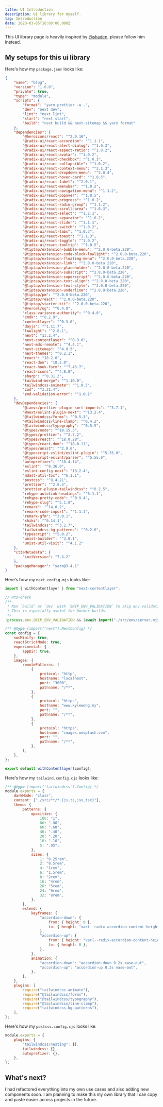 ```yaml
---
title: UI Introduction
description: UI library for myself.
tag: Introduction
date: 2023-03-05T16:00:00.000Z
---
```


<Alert variant="outline">

This UI library page is heavily inspired by [@shadcn](https://twitter.com/shadcn), please follow him instead.

</Alert>

## My setups for this ui library

Here's how my `package.json` looks like:

```json
{
    "name": "blog",
    "version": "1.0.0",
    "private": true,
    "type": "module",
    "scripts": {
        "format": "yarn prettier -w .",
        "dev": "next dev",
        "lint": "next lint",
        "start": "next start",
        "build": "next build && next-sitemap && yarn format"
    },
    "dependencies": {
        "@heroicons/react": "^2.0.16",
        "@radix-ui/react-accordion": "^1.1.1",
        "@radix-ui/react-alert-dialog": "^1.0.3",
        "@radix-ui/react-aspect-ratio": "^1.0.2",
        "@radix-ui/react-avatar": "^1.0.2",
        "@radix-ui/react-checkbox": "^1.0.3",
        "@radix-ui/react-collapsible": "^1.0.2",
        "@radix-ui/react-context-menu": "^2.1.3",
        "@radix-ui/react-dropdown-menu": "^2.0.4",
        "@radix-ui/react-hover-card": "^1.0.5",
        "@radix-ui/react-label": "^2.0.1",
        "@radix-ui/react-menubar": "^1.0.2",
        "@radix-ui/react-navigation-menu": "^1.1.2",
        "@radix-ui/react-popover": "^1.0.5",
        "@radix-ui/react-progress": "^1.0.2",
        "@radix-ui/react-radio-group": "^1.1.2",
        "@radix-ui/react-scroll-area": "^1.0.3",
        "@radix-ui/react-select": "^1.2.1",
        "@radix-ui/react-separator": "^1.0.2",
        "@radix-ui/react-slider": "^1.1.1",
        "@radix-ui/react-switch": "^1.0.2",
        "@radix-ui/react-tabs": "^1.0.3",
        "@radix-ui/react-toast": "^1.1.3",
        "@radix-ui/react-toggle": "^1.0.2",
        "@radix-ui/react-tooltip": "^1.0.5",
        "@tiptap/extension-bubble-menu": "^2.0.0-beta.220",
        "@tiptap/extension-code-block-lowlight": "^2.0.0-beta.220",
        "@tiptap/extension-floating-menu": "^2.0.0-beta.220",
        "@tiptap/extension-link": "^2.0.0-beta.220",
        "@tiptap/extension-placeholder": "^2.0.0-beta.220",
        "@tiptap/extension-subscript": "^2.0.0-beta.220",
        "@tiptap/extension-superscript": "^2.0.0-beta.220",
        "@tiptap/extension-text-align": "^2.0.0-beta.220",
        "@tiptap/extension-text-style": "^2.0.0-beta.220",
        "@tiptap/extension-underline": "^2.0.0-beta.220",
        "@tiptap/pm": "^2.0.0-beta.220",
        "@tiptap/react": "^2.0.0-beta.220",
        "@tiptap/starter-kit": "^2.0.0-beta.220",
        "@vercel/og": "^0.4.0",
        "class-variance-authority": "^0.4.0",
        "cmdk": "^0.2.0",
        "contentlayer": "^0.3.0",
        "dayjs": "^1.11.7",
        "lowlight": "^2.8.1",
        "next": "13.2.4",
        "next-contentlayer": "^0.3.0",
        "next-mdx-remote": "^4.4.1",
        "next-sitemap": "^4.0.5",
        "next-themes": "^0.2.1",
        "react": "18.2.0",
        "react-dom": "18.2.0",
        "react-hook-form": "^7.43.7",
        "react-icons": "^4.8.0",
        "sharp": "^0.31.3",
        "tailwind-merge": "^1.10.0",
        "tailwindcss-animate": "^1.0.5",
        "zod": "^3.21.4",
        "zod-validation-error": "^1.0.1"
    },
    "devDependencies": {
        "@ianvs/prettier-plugin-sort-imports": "^3.7.1",
        "@next/eslint-plugin-next": "^13.2.4",
        "@tailwindcss/forms": "^0.5.3",
        "@tailwindcss/line-clamp": "^0.4.2",
        "@tailwindcss/typography": "^0.5.9",
        "@types/node": "^18.15.3",
        "@types/prettier": "^2.7.2",
        "@types/react": "^18.0.28",
        "@types/react-dom": "^18.0.11",
        "@types/unist": "^2.0.6",
        "@typescript-eslint/eslint-plugin": "^5.55.0",
        "@typescript-eslint/parser": "^5.55.0",
        "autoprefixer": "^10.4.14",
        "eslint": "^8.36.0",
        "eslint-config-next": "13.2.4",
        "mdast-util-toc": "^6.1.1",
        "postcss": "^8.4.21",
        "prettier": "^2.8.4",
        "prettier-plugin-tailwindcss": "^0.2.5",
        "rehype-autolink-headings": "^6.1.1",
        "rehype-pretty-code": "^0.9.4",
        "rehype-slug": "^5.1.0",
        "remark": "^14.0.2",
        "remark-code-import": "^1.1.1",
        "remark-gfm": "^3.0.1",
        "shiki": "^0.14.1",
        "tailwindcss": "^3.2.7",
        "tailwindcss-bg-patterns": "^0.2.0",
        "typescript": "^5.0.2",
        "unist-builder": "^3.0.1",
        "unist-util-visit": "^4.1.2"
    },
    "ct3aMetadata": {
        "initVersion": "7.3.2"
    },
    "packageManager": "yarn@3.4.1"
}
```

Here's how my `next.config.mjs` looks like:

```js
import { withContentlayer } from "next-contentlayer";

// @ts-check
/**
 * Run `build` or `dev` with `SKIP_ENV_VALIDATION` to skip env validation.
 * This is especially useful for Docker builds.
 */
!process.env.SKIP_ENV_VALIDATION && (await import("./src/env/server.mjs"));

/** @type {import("next").NextConfig} */
const config = {
    swcMinify: true,
    reactStrictMode: true,
    experimental: {
        appDir: true,
    },
    images: {
        remotePatterns: [
            {
                protocol: "http",
                hostname: "localhost",
                port: "3000",
                pathname: "/**",
            },
            {
                protocol: "https",
                hostname: "www.kylewong.my",
                port: "",
                pathname: "/**",
            },
            {
                protocol: "https",
                hostname: "images.unsplash.com",
                port: "",
                pathname: "/**",
            },
        ],
    },
};

export default withContentlayer(config);
```

Here's how my `tailwind.config.cjs` looks like:

```js
/** @type {import('tailwindcss').Config} */
module.exports = {
    darkMode: "class",
    content: ["./src/**/*.{js,ts,jsx,tsx}"],
    theme: {
        patterns: {
            opacities: {
                100: "1",
                80: ".80",
                60: ".60",
                40: ".40",
                20: ".20",
                10: ".10",
                5: ".05",
            },
            sizes: {
                1: "0.25rem",
                2: "0.5rem",
                4: "1rem",
                6: "1.5rem",
                8: "2rem",
                16: "4rem",
                20: "5rem",
                24: "6rem",
                32: "8rem",
            },
        },
        extend: {
            keyframes: {
                "accordion-down": {
                    from: { height: 0 },
                    to: { height: "var(--radix-accordion-content-height)" },
                },
                "accordion-up": {
                    from: { height: "var(--radix-accordion-content-height)" },
                    to: { height: 0 },
                },
            },
            animation: {
                "accordion-down": "accordion-down 0.2s ease-out",
                "accordion-up": "accordion-up 0.2s ease-out",
            },
        },
    },
    plugins: [
        require("tailwindcss-animate"),
        require("@tailwindcss/forms"),
        require("@tailwindcss/typography"),
        require("@tailwindcss/line-clamp"),
        require("tailwindcss-bg-patterns"),
    ],
};
```

Here's how my `postcss.config.cjs` looks like:

```js
module.exports = {
    plugins: {
        "tailwindcss/nesting": {},
        tailwindcss: {},
        autoprefixer: {},
    },
};
```

## What's next?

I had refactored everything into my own use cases and also adding new components soon. I am planning to make this my own library that I can copy and paste easier across projects in the future.
